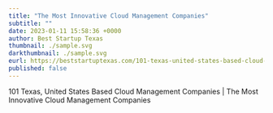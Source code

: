 ```yaml
---
title: "The Most Innovative Cloud Management Companies"
subtitle: ""
date: 2023-01-11 15:58:36 +0000
author: Best Startup Texas
thumbnail: ./sample.svg
darkthumbnail: ./sample.svg
eurl: https://beststartuptexas.com/101-texas-united-states-based-cloud-management-companies-the-most-innovative-cloud-management-companies/
published: false
---
```



<NewsWrapper>

<div className="test">

101 Texas, United States Based Cloud Management Companies | The Most Innovative Cloud Management Companies

</div>

</NewsWrapper>
